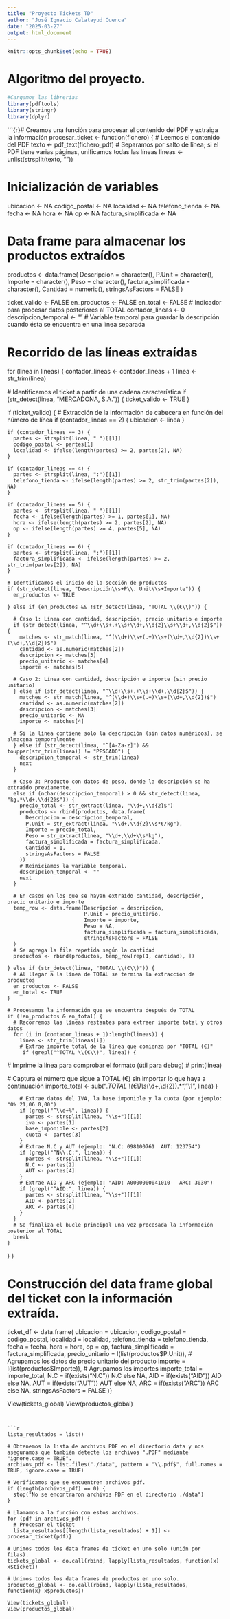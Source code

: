 ```yaml
---
title: "Proyecto Tickets TD"
author: "José Ignacio Calatayud Cuenca"
date: "2025-03-27"
output: html_document
---
```


```r
knitr::opts_chunk$set(echo = TRUE)
```

# Algoritmo del proyecto. 


```r

#Cargamos las librerías
library(pdftools)
library(stringr)
library(dplyr)

```


```{r}# Creamos una función para procesar el contenido del PDF y extraiga la información
procesar_ticket <- function(fichero) {
  # Leemos el contenido del PDF
texto <- pdf_text(fichero_pdf)
# Separamos por salto de línea; si el PDF tiene varias páginas, unificamos todas las líneas
lineas <- unlist(strsplit(texto, "\n"))

# Inicialización de variables
ubicacion <- NA
codigo_postal <- NA
localidad <- NA
telefono_tienda <- NA
fecha <- NA
hora <- NA
op <- NA
factura_simplificada <- NA

# Data frame para almacenar los productos extraídos
productos <- data.frame(
  Descripcion = character(), 
  P.Unit = character(), 
  Importe = character(), 
  Peso = character(), 
  factura_simplificada = character(),
  Cantidad = numeric(),
  stringsAsFactors = FALSE
)

ticket_valido <- FALSE
en_productos <- FALSE
en_total <- FALSE  # Indicador para procesar datos posteriores al TOTAL
contador_lineas <- 0
descripcion_temporal <- ""  # Variable temporal para guardar la descripción cuando ésta se encuentra en una línea separada

# Recorrido de las líneas extraídas
for (linea in lineas) {
  contador_lineas <- contador_lineas + 1
  linea <- str_trim(linea)
  
  # Identificamos el ticket a partir de una cadena característica
  if (str_detect(linea, "MERCADONA, S.A.")) {
    ticket_valido <- TRUE
  }
  
  if (ticket_valido) {
    # Extracción de la información de cabecera en función del número de línea
    if (contador_lineas == 2) {
      ubicacion <- linea
    }
    
    if (contador_lineas == 3) {
      partes <- strsplit(linea, " ")[[1]]
      codigo_postal <- partes[1]
      localidad <- ifelse(length(partes) >= 2, partes[2], NA)
    }
    
    if (contador_lineas == 4) {
      partes <- strsplit(linea, ":")[[1]]
      telefono_tienda <- ifelse(length(partes) >= 2, str_trim(partes[2]), NA)
    }
    
    if (contador_lineas == 5) {
      partes <- strsplit(linea, " ")[[1]]
      fecha <- ifelse(length(partes) >= 1, partes[1], NA)
      hora <- ifelse(length(partes) >= 2, partes[2], NA)
      op <- ifelse(length(partes) >= 4, partes[5], NA)
    }
    
    if (contador_lineas == 6) {
      partes <- strsplit(linea, ":")[[1]]
      factura_simplificada <- ifelse(length(partes) >= 2, str_trim(partes[2]), NA)
    }
    
    # Identificamos el inicio de la sección de productos
    if (str_detect(linea, "Descripción\\s+P\\. Unit\\s+Importe")) {
      en_productos <- TRUE
      
    } else if (en_productos && !str_detect(linea, "TOTAL \\(€\\)")) {
      
      # Caso 1: Línea con cantidad, descripción, precio unitario e importe
      if (str_detect(linea, "^\\d+\\s+.+\\s+\\d+,\\d{2}\\s+\\d+,\\d{2}$")) {
        matches <- str_match(linea, "^(\\d+)\\s+(.+)\\s+(\\d+,\\d{2})\\s+(\\d+,\\d{2})$")
        cantidad <- as.numeric(matches[2])
        descripcion <- matches[3]
        precio_unitario <- matches[4]
        importe <- matches[5]
      
      # Caso 2: Línea con cantidad, descripción e importe (sin precio unitario)
      } else if (str_detect(linea, "^\\d+\\s+.+\\s+\\d+,\\d{2}$")) {
        matches <- str_match(linea, "^(\\d+)\\s+(.+)\\s+(\\d+,\\d{2})$")
        cantidad <- as.numeric(matches[2])
        descripcion <- matches[3]
        precio_unitario <- NA
        importe <- matches[4]
      
      # Si la línea contiene solo la descripción (sin datos numéricos), se almacena temporalmente
      } else if (str_detect(linea, "^[A-Za-z]") && toupper(str_trim(linea)) != "PESCADO") {
        descripcion_temporal <- str_trim(linea)
        next
      }
      
      # Caso 3: Producto con datos de peso, donde la descripción se ha extraído previamente.
      else if (nchar(descripcion_temporal) > 0 && str_detect(linea, "kg.*\\d+,\\d{2}$")) {
        precio_total <- str_extract(linea, "\\d+,\\d{2}$")
        productos <- rbind(productos, data.frame(
          Descripcion = descripcion_temporal,
          P.Unit = str_extract(linea, "\\d+,\\d{2}\\s*€/kg"),
          Importe = precio_total,
          Peso = str_extract(linea, "\\d+,\\d+\\s*kg"),
          factura_simplificada = factura_simplificada,
          Cantidad = 1,
          stringsAsFactors = FALSE
        ))
        # Reiniciamos la variable temporal.
        descripcion_temporal <- ""
        next
      }
      
      # En casos en los que se hayan extraído cantidad, descripción, precio unitario e importe
      temp_row <- data.frame(Descripcion = descripcion,
                             P.Unit = precio_unitario,
                             Importe = importe,
                             Peso = NA,
                             factura_simplificada = factura_simplificada,
                             stringsAsFactors = FALSE
      )
      # Se agrega la fila repetida según la cantidad
      productos <- rbind(productos, temp_row[rep(1, cantidad), ])
      
    } else if (str_detect(linea, "TOTAL \\(€\\)")) {
      # Al llegar a la línea de TOTAL se termina la extracción de productos
      en_productos <- FALSE
      en_total <- TRUE
    }
    
    # Procesamos la información que se encuentra después de TOTAL
    if (!en_productos & en_total) {
      # Recorremos las líneas restantes para extraer importe total y otros datos
      for (i in (contador_lineas + 1):length(lineas)) {
        linea <- str_trim(lineas[i])
        # Extrae importe total de la línea que comienza por "TOTAL (€)"
         if (grepl("^TOTAL \\(€\\)", linea)) {
  # Imprime la línea para comprobar el formato (útil para debug)
  # print(linea)
  
  # Captura el número que sigue a TOTAL (€) sin importar lo que haya a continuación
  importe_total <- sub(".*TOTAL \\(€\\)\\s*(\\d+,\\d{2}).*", "\\1", linea)
}

        # Extrae datos del IVA, la base imponible y la cuota (por ejemplo: "0% 21,06 0,00")
        if (grepl("^\\d+%", linea)) {
          partes <- strsplit(linea, "\\s+")[[1]]
          iva <- partes[1]
          base_imponible <- partes[2]
          cuota <- partes[3]
        }
        # Extrae N.C y AUT (ejemplo: "N.C: 098100761  AUT: 123754")
        if (grepl("^N\\.C:", linea)) {
          partes <- strsplit(linea, "\\s+")[[1]]
          N.C <- partes[2]
          AUT <- partes[4] 
        }
        # Extrae AID y ARC (ejemplo: "AID: A0000000041010   ARC: 3030")
        if (grepl("^AID:", linea)) {
          partes <- strsplit(linea, "\\s+")[[1]]
          AID <- partes[2]
          ARC <- partes[4]
        }
      }
      # Se finaliza el bucle principal una vez procesada la información posterior al TOTAL
      break
    }
    
  }
}

# Construcción del data frame global del ticket con la información extraída.
ticket_df <- data.frame(
  ubicacion = ubicacion,
  codigo_postal = codigo_postal,
  localidad = localidad,
  telefono_tienda = telefono_tienda,
  fecha = fecha,
  hora = hora,
  op = op,
  factura_simplificada = factura_simplificada,
  precio_unitario = I(list(productos$P.Unit)),  # Agrupamos los datos de precio unitario del producto
  importe = I(list(productos$Importe)),           # Agrupamos los importes
  importe_total = importe_total,
  N.C = if(exists("N.C")) N.C else NA,
  AID = if(exists("AID")) AID else NA,
  AUT = if(exists("AUT")) AUT else NA,
  ARC = if(exists("ARC")) ARC else NA,
  stringsAsFactors = FALSE
)}

View(tickets_global) 
View(productos_global)
```


```r

lista_resultados = list()

# Obtenemos la lista de archivos PDF en el directorio data y nos aseguramos que también detecte los archivos ".PDF" mediante "ignore.case = TRUE".
archivos_pdf <- list.files("./data", pattern = "\\.pdf$", full.names = TRUE, ignore.case = TRUE)

# Verificamos que se encuentren archivos pdf.
if (length(archivos_pdf) == 0) {
  stop("No se encontraron archivos PDF en el directorio ./data")
}

# Llamamos a la función con estos archivos.
for (pdf in archivos_pdf) {
  # Procesar el ticket
  lista_resultados[[length(lista_resultados) + 1]] <- procesar_ticket(pdf)}
  
# Unimos todos los data frames de ticket en uno solo (unión por filas).
tickets_global <- do.call(rbind, lapply(lista_resultados, function(x) x$ticket))

# Unimos todos los data frames de productos en uno solo.
productos_global <- do.call(rbind, lapply(lista_resultados, function(x) x$productos))

View(tickets_global)
View(productos_global)

```

